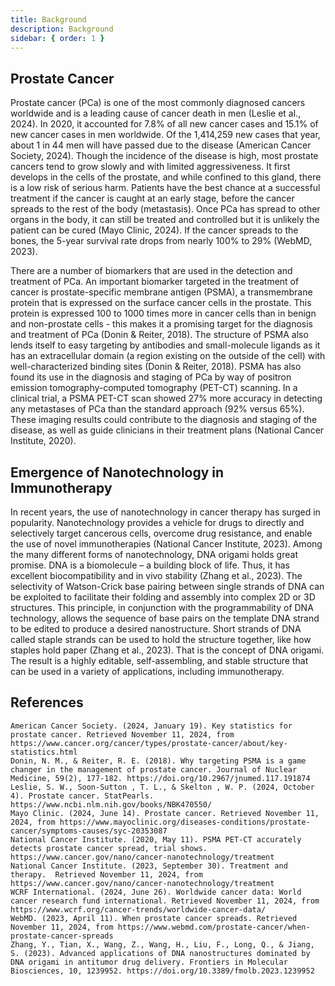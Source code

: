 ```yaml
---
title: Background
description: Background
sidebar: { order: 1 }
---
```



## Prostate Cancer

Prostate cancer (PCa) is one of the most commonly diagnosed cancers worldwide and is a leading cause of cancer death in men (Leslie et al., 2024). In 2020, it accounted for 7.8% of all new cancer cases and 15.1% of new cancer cases in men worldwide. Of the 1,414,259 new cases that year, about 1 in 44 men will have passed due to the disease (American Cancer Society, 2024). Though the incidence of the disease is high, most prostate cancers tend to grow slowly and with limited aggressiveness. It first develops in the cells of the prostate, and while confined to this gland, there is a low risk of serious harm. Patients have the best chance at a successful treatment if the cancer is caught at an early stage, before the cancer spreads to the rest of the body (metastasis). Once PCa has spread to other organs in the body, it can still be treated and controlled but it is unlikely the patient can be cured (Mayo Clinic, 2024). If the cancer spreads to the bones, the 5-year survival rate drops from nearly 100% to 29% (WebMD, 2023).

There are a number of biomarkers that are used in the detection and treatment of PCa. An important biomarker targeted in the treatment of cancer is prostate-specific membrane antigen (PSMA), a transmembrane protein that is expressed on the surface cancer cells in the prostate. This protein is expressed 100 to 1000 times more in cancer cells than in benign and non-prostate cells - this makes it a promising target for the diagnosis and treatment of PCa (Donin & Reiter, 2018). The structure of PSMA also lends itself to easy targeting by antibodies and small-molecule ligands as it has an extracellular domain (a region existing on the outside of the cell) with well-characterized binding sites (Donin & Reiter, 2018). PSMA has also found its use in the diagnosis and staging of PCa by way of positron emission tomography-computed tomography (PET-CT) scanning. In a clinical trial, a PSMA PET-CT scan showed 27% more accuracy in detecting any metastases of PCa than the standard approach (92% versus 65%). These imaging results could contribute to the diagnosis and staging of the disease, as well as guide clinicians in their treatment plans (National Cancer Institute, 2020).

## Emergence of Nanotechnology in Immunotherapy

In recent years, the use of nanotechnology in cancer therapy has surged in popularity. Nanotechnology provides a vehicle for drugs to directly and selectively target cancerous cells, overcome drug resistance, and enable the use of novel immunotherapies (National Cancer Institute, 2023). Among the many different forms of nanotechnology, DNA origami holds great promise. DNA is a biomolecule – a building block of life. Thus, it has excellent biocompatibility and in vivo stability (Zhang et al., 2023). The selectivity of Watson-Crick base pairing between single strands of DNA can be exploited to facilitate their folding and assembly into complex 2D or 3D structures. This principle, in conjunction with the programmability of DNA technology, allows the sequence of base pairs on the template DNA strand to be edited to produce a desired nanostructure. Short strands of DNA called staple strands can be used to hold the structure together, like how staples hold paper (Zhang et al., 2023). That is the concept of DNA origami. The result is a highly editable, self-assembling, and stable structure that can be used in a variety of applications, including immunotherapy.

## References

<ReferenceList>

    American Cancer Society. (2024, January 19). Key statistics for prostate cancer. Retrieved November 11, 2024, from https://www.cancer.org/cancer/types/prostate-cancer/about/key-statistics.html
    Donin, N. M., & Reiter, R. E. (2018). Why targeting PSMA is a game changer in the management of prostate cancer. Journal of Nuclear Medicine, 59(2), 177-182. https://doi.org/10.2967/jnumed.117.191874
    Leslie, S. W., Soon-Sutton , T. L., & Skelton , W. P. (2024, October 4). Prostate cancer. StatPearls. https://www.ncbi.nlm.nih.gov/books/NBK470550/
    Mayo Clinic. (2024, June 14). Prostate cancer. Retrieved November 11, 2024, from https://www.mayoclinic.org/diseases-conditions/prostate-cancer/symptoms-causes/syc-20353087
    National Cancer Institute. (2020, May 11). PSMA PET-CT accurately detects prostate cancer spread, trial shows. https://www.cancer.gov/nano/cancer-nanotechnology/treatment
    National Cancer Institute. (2023, September 30). Treatment and therapy.  Retrieved November 11, 2024, from https://www.cancer.gov/nano/cancer-nanotechnology/treatment
    WCRF International. (2024, June 26). Worldwide cancer data: World cancer research fund international. Retrieved November 11, 2024, from https://www.wcrf.org/cancer-trends/worldwide-cancer-data/
    WebMD. (2023, April 11). When prostate cancer spreads. Retrieved November 11, 2024, from https://www.webmd.com/prostate-cancer/when-prostate-cancer-spreads
    Zhang, Y., Tian, X., Wang, Z., Wang, H., Liu, F., Long, Q., & Jiang, S. (2023). Advanced applications of DNA nanostructures dominated by DNA origami in antitumor drug delivery. Frontiers in Molecular Biosciences, 10, 1239952. https://doi.org/10.3389/fmolb.2023.1239952

</ReferenceList>
